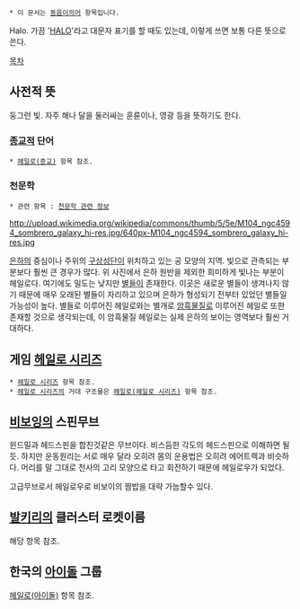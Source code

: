 * 이 문서는 [[동음이의어]] 항목입니다.

Halo. 가끔 '[[HALO]]'라고 대문자 표기를 할 때도 있는데, 이렇게 쓰면 보통 다른 뜻으로 쓴다.

[[목차]]
== 사전적 뜻 ==
둥그런 빛. 자주 해나 달을 둘러싸는 훈륜이나, 영광 등을 뜻하기도 한다.

=== [[종교]]적 단어 ===
 * [[헤일로(종교)]] 항목 참조.

=== 천문학 ===
 * 관련 항목 : [[천문학 관련 정보]]
http://upload.wikimedia.org/wikipedia/commons/thumb/5/5e/M104_ngc4594_sombrero_galaxy_hi-res.jpg/640px-M104_ngc4594_sombrero_galaxy_hi-res.jpg

[[은하]]의 중심이나 주위의 [[구상성단]]이 위치하고 있는 공 모양의 지역. 빛으로 관측되는 부분보다 훨씬 큰 경우가 많다. 위 사진에서 은하 원반을 제외한 희미하게 빛나는 부분이 헤일로다. 여기에도 밀도는 낮지만 [[별]]들이 존재한다. 이곳은 새로운 별들이 생겨나지 않기 때문에 매우 오래된 별들이 자리하고 있으며 은하가 형성되기 전부터 있었던 별들일 가능성이 높다. 별들로 이루어진 헤일로와는 별개로 [[암흑물질]]로 이루어진 헤일로 또한 존재할 것으로 생각되는데, 이 암흑물질 헤일로는 실제 은하의 보이는 영역보다 훨씬 거대하다.

== 게임 [[헤일로 시리즈]] ==
 * [[헤일로 시리즈]] 항목 참조.
 * [[헤일로 시리즈]]의 거대 구조물은 [[헤일로(헤일로 시리즈)]] 항목 참조.

== [[비보잉]]의 스핀무브 ==
윈드밀과 헤드스핀을 합친것같은 무브이다. 비스듬한 각도의 헤드스핀으로 이해하면 될듯. 하지만 운동원리는 서로 매우 달라 오히려 몸의 운용법은 오히려 에어트렉과 비슷하다. 머리를 말 그대로 천사의 고리 모양으로 타고 회전하기 때문에 헤일로우가 되었다.

고급무브로서 헤일로우로 비보이의 짬밥을 대략 가늠할수 있다.

== [[발키리]]의 클러스터 로켓이름  ==
해당 항목 참조.

== 한국의 [[아이돌]] 그룹 ==
[[헤일로(아이돌)]] 항목 참조.
